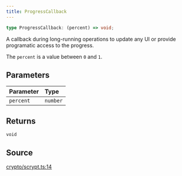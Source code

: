 ```yaml
---
title: ProgressCallback
---
```


```ts
type ProgressCallback: (percent) => void;
```

A callback during long-running operations to update any UI or provide programatic access to the progress.

The `percent` is a value between `0` and `1`.

## Parameters

| Parameter | Type |
| :------ | :------ |
| `percent` | `number` |

## Returns

`void`

## Source

[crypto/scrypt.ts:14](https://github.com/dominant-strategies/quais.js/blob/40f3917383e9421179ebdbc4076b907a7d088144/src/crypto/scrypt.ts#L14)
